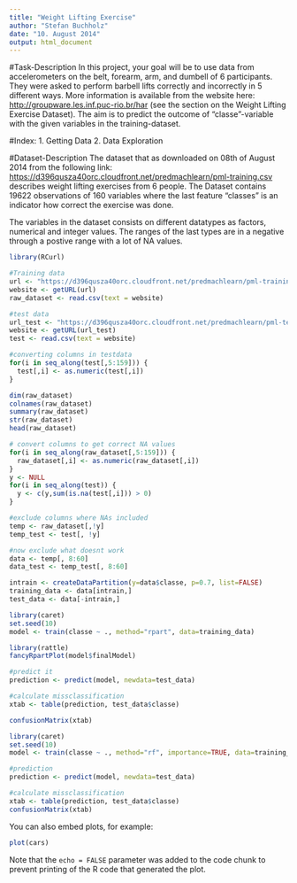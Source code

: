 ```yaml
---
title: "Weight Lifting Exercise"
author: "Stefan Buchholz"
date: "10. August 2014"
output: html_document
---
```


#Task-Description
In this project, your goal will be to use data from accelerometers on the belt, forearm, arm, and dumbell of 6 participants. They were asked to perform barbell lifts correctly and incorrectly in 5 different ways. More information is available from the website here: <http://groupware.les.inf.puc-rio.br/har> (see the section on the Weight Lifting Exercise Dataset). 
The aim is to predict the outcome of "classe"-variable with the given variables in the training-dataset.

#Index:
1. Getting Data
2. Data Exploration

#Dataset-Description
The dataset that as downloaded on 08th of August 2014 from the following link: <https://d396qusza40orc.cloudfront.net/predmachlearn/pml-training.csv> describes weight lifting exercises from 6 people. The Dataset contains 19622 observations of 160 variables where the last feature "classes" is an indicator how correct the exercise was done.

The variables in the dataset consists on different datatypes as factors, numerical and integer values. The ranges of the last types are in a negative through a postive range with a lot of NA values.


```r
library(RCurl)

#Training data
url <- "https://d396qusza40orc.cloudfront.net/predmachlearn/pml-training.csv"
website <- getURL(url)
raw_dataset <- read.csv(text = website)

#test data
url_test <- "https://d396qusza40orc.cloudfront.net/predmachlearn/pml-testing.csv"
website <- getURL(url_test)
test <- read.csv(text = website)

#converting columns in testdata
for(i in seq_along(test[,5:159])) {
  test[,i] <- as.numeric(test[,i])
}
```

```r
dim(raw_dataset)
colnames(raw_dataset)
summary(raw_dataset)
str(raw_dataset)
head(raw_dataset)
```

```r
# convert columns to get correct NA values
for(i in seq_along(raw_dataset[,5:159])) {
  raw_dataset[,i] <- as.numeric(raw_dataset[,i])
}
y <- NULL
for(i in seq_along(test)) {
  y <- c(y,sum(is.na(test[,i])) > 0)
}

#exclude columns where NAs included
temp <- raw_dataset[,!y]
temp_test <- test[, !y]

#now exclude what doesnt work
data <- temp[, 8:60]
data_test <- temp_test[, 8:60]
```

```r
intrain <- createDataPartition(y=data$classe, p=0.7, list=FALSE)
training_data <- data[intrain,]
test_data <- data[-intrain,]

```

```r
library(caret)
set.seed(10)
model <- train(classe ~ ., method="rpart", data=training_data)

library(rattle)
fancyRpartPlot(model$finalModel)
```

```r
#predict it
prediction <- predict(model, newdata=test_data)

#calculate missclassification
xtab <- table(prediction, test_data$classe)

confusionMatrix(xtab)
```

```r
library(caret)
set.seed(10)
model <- train(classe ~ ., method="rf", importance=TRUE, data=training_data)

#prediction
prediction <- predict(model, newdata=test_data)

#calculate missclassification
xtab <- table(prediction, test_data$classe)
confusionMatrix(xtab)
```


You can also embed plots, for example:

```r
plot(cars)
```

Note that the `echo = FALSE` parameter was added to the code chunk to prevent printing of the R code that generated the plot.
